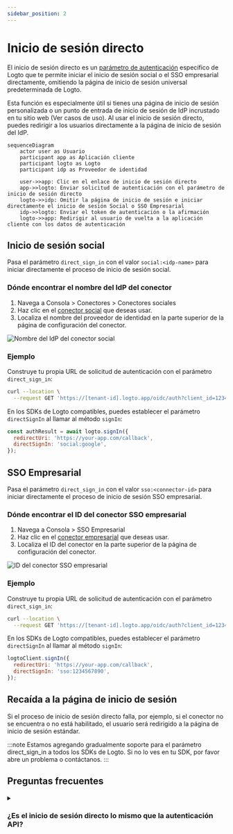 ```yaml
---
sidebar_position: 2
---
```


# Inicio de sesión directo

El inicio de sesión directo es un [parámetro de autenticación](/end-user-flows/authentication-parameters) específico de Logto que te permite iniciar el inicio de sesión social o el SSO empresarial directamente, omitiendo la página de inicio de sesión universal predeterminada de Logto.

Esta función es especialmente útil si tienes una página de inicio de sesión personalizada o un punto de entrada de inicio de sesión de IdP incrustado en tu sitio web (Ver casos de uso). Al usar el inicio de sesión directo, puedes redirigir a los usuarios directamente a la página de inicio de sesión del IdP.

```mermaid
sequenceDiagram
    actor user as Usuario
    participant app as Aplicación cliente
    participant logto as Logto
    participant idp as Proveedor de identidad

    user->>app: Clic en el enlace de inicio de sesión directo
    app->>logto: Enviar solicitud de autenticación con el parámetro de inicio de sesión directo
    logto->>idp: Omitir la página de inicio de sesión e iniciar directamente el inicio de sesión Social o SSO Empresarial
    idp->>logto: Enviar el token de autenticación o la afirmación
    logto->>app: Redirigir al usuario de vuelta a la aplicación cliente con los datos de autenticación
```

## Inicio de sesión social

Pasa el parámetro `direct_sign_in` con el valor `social:<idp-name>` para iniciar directamente el proceso de inicio de sesión social.

### Dónde encontrar el nombre del IdP del conector

1. Navega a <CloudLink to="/connectors/social">Consola > Conectores > Conectores sociales</CloudLink>
2. Haz clic en el [conector social](/connectors/social-connectors) que deseas usar.
3. Localiza el nombre del proveedor de identidad en la parte superior de la página de configuración del conector.

![Nombre del IdP del conector social](./assets/direct-sign-in-social-name.png)

### Ejemplo

Construye tu propia URL de solicitud de autenticación con el parámetro `direct_sign_in`:

```sh
curl --location \
  --request GET 'https://[tenant-id].logto.app/oidc/auth?client_id=1234567890&...&direct_sign_in=social:google'
```

En los SDKs de Logto compatibles, puedes establecer el parámetro `directSignIn` al llamar al método `signIn`:

```javascript
const authResult = await logto.signIn({
  redirectUri: 'https://your-app.com/callback',
  directSignIn: 'social:google',
});
```

## SSO Empresarial

Pasa el parámetro `direct_sign_in` con el valor `sso:<connector-id>` para iniciar directamente el proceso de inicio de sesión SSO empresarial.

### Dónde encontrar el ID del conector SSO empresarial

1. Navega a <CloudLink to="/enterprise-sso">Consola > SSO Empresarial</CloudLink>
2. Haz clic en el [conector empresarial](/connectors/enterprise-connectors) que deseas usar.
3. Localiza el ID del conector en la parte superior de la página de configuración del conector.

![ID del conector SSO empresarial](./assets/direct-sign-in-enterprise-sso.png)

### Ejemplo

Construye tu propia URL de solicitud de autenticación con el parámetro `direct_sign_in`:

```sh
curl --location \
  --request GET 'https://[tenant-id].logto.app/oidc/auth?client_id=1234567890&...&direct_sign_in=sso:1234567890'
```

En los SDKs de Logto compatibles, puedes establecer el parámetro `directSignIn` al llamar al método `signIn`:

```javascript
logtoClient.signIn({
  redirectUri: 'https://your-app.com/callback',
  directSignIn: 'sso:1234567890',
});
```

## Recaída a la página de inicio de sesión

Si el proceso de inicio de sesión directo falla, por ejemplo, si el conector no se encuentra o no está habilitado, el usuario será redirigido a la página de inicio de sesión estándar.

:::note
Estamos agregando gradualmente soporte para el parámetro direct_sign_in a todos los SDKs de Logto. Si no lo ves en tu SDK, por favor abre un problema o contáctanos.
:::

## Preguntas frecuentes

<details>
  <summary>

### ¿Es el inicio de sesión directo lo mismo que la autenticación API?

</summary>

No, el inicio de sesión directo es un parámetro de flujo de usuario que te permite omitir la página de inicio de sesión predeterminada de Logto y redirigir a los usuarios directamente a la página de inicio de sesión del proveedor de SSO social o empresarial. A diferencia de la autenticación basada en API, el usuario aún necesita ser redirigido primero al endpoint de autenticación de Logto para iniciar el proceso de inicio de sesión.

</details>
